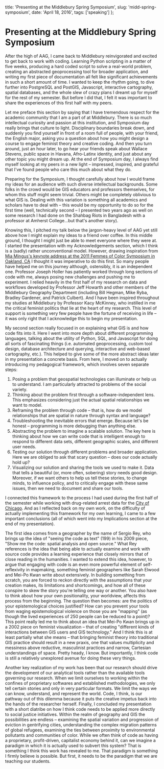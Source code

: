 
  title: 'Presenting at the Middlebury Spring Symposium',
  slug: 'midd-spring-symposium',
  date: 'April 18, 2016',
  tags: ['speaking']
};

<BlogPost title={meta.title} tags={[TAGS.speaking]}>


# Presenting at the Middlebury Spring Symposium

After the high of AAG, I came back to Middlebury reinvigorated and excited to get back to work with coding. Learning Python scripting in a matter of five weeks, producing a hard coded script to solve a real-world problem, creating an abstracted geoprocessing tool for broader application, and writing my first piece of documentation all felt like significant achievements in such a short amount of time. I wanted to keep the rhythm going, to dive further into PostgreSQL and PostGIS, Javascript, interactive cartography, spatial databases, and the whole slew of crazy plans I dreamt up for myself for the rest of my semester. But before I did that, I felt it was important to share the experiences of this first half with my peers.

Let me preface this section by saying that I have tremendous respect for the academic community that I am a part of at Middlebury. There is so much intellectual curiosity and passion at this institution, and Symposium day really brings that culture to light. Disciplinary boundaries break down, and suddenly you find yourself in front of a room full of people, with your friend, the English major, asking you a question about how you might design a course to engage feminist theory and creative coding. And then you turn around, just an hour later, to go hear your friends speak about Wallace Stevens, public space in Havana, Afro-Latinx identity, and just about any other topic you might dream up. At the end of Symposium day, I always find myself looking at my peers in a new light – impressed, inspired, and grateful that I've found people who care this much about what they do.

Preparing for the Symposium, I thought carefully about how I would frame my ideas for an audience with such diverse intellectual backgrounds. Some folks in the crowd would be GIS educators and professors themselves, for whom this stuff might seem trivial. Others might be completely oblivious to what GIS is. Dealing with this variation is something all academics and scholars have to deal with – this would be my opportunity to do so for the first time (well, technically second – I presented two years ago as well on some research I had done on the Shahbag Riots in Bangladesh with a professor at Amherst College...but that's another story).

Knowing this, I pitched my talk below the jargon-heavy level of AAG yet still above how I might explain my ideas to a friend over coffee. In this middle ground, I thought I might just be able to meet everyone where they were at. I started the presentation with my Acknowledgements section, which I think is a (sadly) rather unconventional model. However, drawing inspiration from [Mia Mingus's keynote address at the 2011 Femmes of Color Symposium in Oakland, CA](https://leavingevidence.wordpress.com/2011/08/22/moving-toward-the-ugly-a-politic-beyond-desirability/) I thought it was imperative to do this first. So many people have helped me on this journey although, ostensibly, it is an independent one. Professor Joseph Holler has patiently worked through long sections of code with me, always posing new challenges and pushing me to experiment. I relied heavily in the first half of my research on data and workflows developed by Professor Jeff Howarth and other members of the Middlebury Geography Department (including Bill Hegman, Mike Ryba, Bradley Gardener, and Patrick Culbert). And I have been inspired throughout my studies at Middlebury by Professor Kacy McKinney, who instilled in me the critical feminist politics that lie at the heart of my research. This level of support is something very few people have the fortune of receiving in life – it was only right that I acknowledge this to begin my presentation.

My second section really focused in on explaining what GIS is and how code fits into it. Here I went into more depth about different programming languages, talking about the utility of Python, SQL, and Javascript for doing all sorts of fascinating things (i.e. automated geoprocessing, custom tool design, database architecture and querying, interactive and web-based cartography, etc.). This helped to give some of the more abstract ideas later in my presentation a concrete basis. From here, I moved on to actually introducing my pedagogical framework, which involves seven separate steps:

1. Posing a problem that geospatial technologies can illuminate or help us to
   understand. I am particularly attracted to problems of the social variety.
2. Thinking about the problem first through a software-independent lens. This
   emphasizes considering just the actual spatial relationships we want to
   model.
3. Reframing the problem through code – that is, how do we model relationships
   that are spatial in nature through syntax and language?
4. Troubleshooting the inevitable errors that emerge. Because let's be honest –
   programming is more debugging than anything else.
5. Abstracting the problem to imagine a scalable solution. The key here is
   thinking about how we can write code that is intelligent enough to respond
   to different data sets, different geographic scales, and different user
   needs.
6. Testing our solution through different problems and broader application.
   Here we are obliged to ask that scary question – does our code actually hold
   up?
7. Visualizing our solution and sharing the tools we used to make it. Data that
   tells a beautiful (or, more often, sobering) story needs good design.
   Moreover, if we want others to help us tell these stories, to change minds,
   to influence policy, and to critically engage with these same issues, then
   we need to document and share our tools.

I connected this framework to the process I had used during the first half of the semester while working with drug-related arrest data for the [City of Chicago](https://data.cityofchicago.org/). And as I reflected back on my own work, on the difficulty of actually implementing this framework for my own learning, I came to a few important conclusions (all of which went into my Implications section at the end of my presentation).

The first idea comes from a geographer by the name of Sergio Rey, who brings up the idea of "seeing the code as text" (199) in his 2009 piece, "Show me the code: spatial analysis and open source." What Rey references is the idea that being able to actually examine and work with source code provides a learning experience that closely mirrors that of close reading in the humanities. I wanted to extend this idea, however, to argue that engaging with code is an even more powerful element of self-reflexivity in mapmaking, something feminist geographers like Sarah Elwood and Mei-Po Kwan write about extensively. In building something from scratch, you are forced to reckon directly with the assumptions that your creation makes, its limitations and shortcomings, and how all of these conspire to skew the story you're telling one way or another. You also have to think about how your own positionality, your worldview, affects this process from the beginning. The question then becomes: are the politics of your epistemological choices justified? How can you prevent your tools from waging epistemological violence on those you are "mapping" (as though the lived experiences of 250 people can be reduced to a point)? This point really led me to think about an idea that Mei-Po Kwan brings up in a 2002 piece on feminist visualization – that of creating "different kinds of interactions between GIS users and GIS technology." And I think this is at least partially what she means – that bringing feminist theory into traditional GIS practice should result in a new praxis, one that values multiplicity and messiness above reductive, masculinist practices and narrow, Cartesian understandings of space. Pretty heady, I know. But importantly, I think code is still a relatively unexplored avenue for doing these very things.

Another key realization of my work has been that our research should drive the development of our analytical tools rather than the available tools governing our research. When we limit ourselves to working within the confines of proprietary softwares and established methodologies, we only tell certain stories and only in very particular formats. We limit the ways we can know, understand, and represent the world. Code, I think, is our pathway out of this dilemma because it puts the creative impetus back into the hands of the researcher herself. Finally, I concluded my presentation with a short diatribe on how I think code needs to be applied more directly to social justice initiatives. Within the realm of geography and GIS the possibilities are endless – examining the spatial variation and progression of eviction in gentrifying cities, understanding the complex migration patterns of global refugees, examining the ties between proximity to environmental pollutants and communities of color. While we often think of code as having a proprietary, profit-driven, capitalist economy behind it, can we imagine a paradigm in which it is actually used to subvert this system? That is something I think this work has revealed to me. That paradigm is something I firmly believe is possible. But first, it needs to be the paradigm that we are teaching our students.

</BlogPost>

